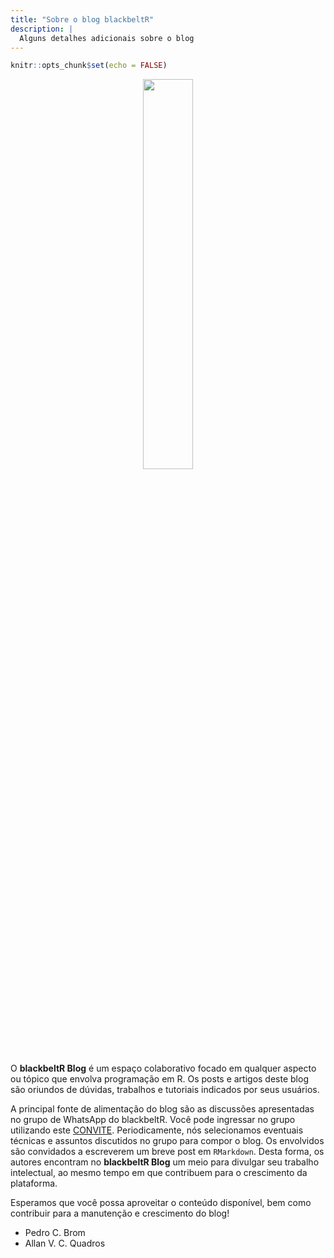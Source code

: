 ```yaml
---
title: "Sobre o blog blackbeltR"
description: |
  Alguns detalhes adicionais sobre o blog
---
```


```r
knitr::opts_chunk$set(echo = FALSE)
```

<center>

![](./images/cinto_v2.png){ width=40% }

</center>

O **blackbeltR Blog** é um espaço colaborativo focado em qualquer aspecto ou tópico 
que envolva programação em R. Os posts e artigos deste blog são oriundos de dúvidas, 
trabalhos e tutoriais indicados por seus usuários.

A principal fonte de alimentação do blog são as discussões apresentadas no grupo 
de WhatsApp do blackbeltR. Você pode ingressar no grupo utilizando este 
[CONVITE](https://chat.whatsapp.com/9SJtJiOw6YN1DtVWeMGUhe). Periodicamente, 
nós selecionamos eventuais técnicas e assuntos discutidos no grupo para compor o 
blog. Os envolvidos são convidados a escreverem um breve post em `RMarkdown`. 
Desta forma, os autores encontram no **blackbeltR Blog** um meio para divulgar seu 
trabalho intelectual, ao mesmo tempo em que contribuem para o crescimento da 
plataforma.

Esperamos que você possa aproveitar o conteúdo disponível, bem como contribuir 
para a manutenção e crescimento do blog!


- Pedro C. Brom
- Allan V. C. Quadros